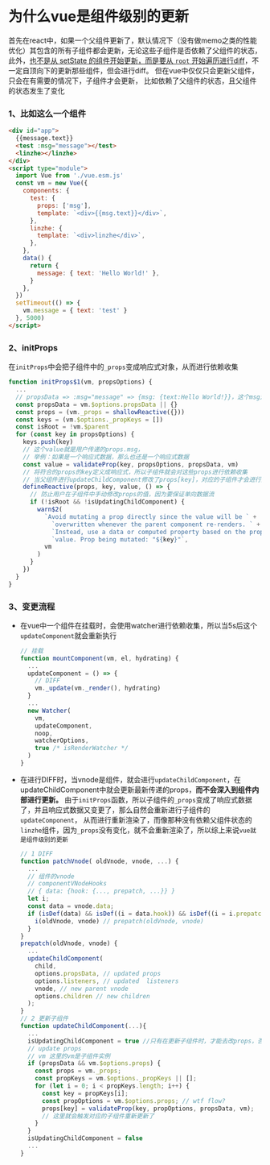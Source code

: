 # 为什么vue是组件级别的更新

首先在react中，如果一个父组件更新了，默认情况下（没有做memo之类的性能优化）其包含的所有子组件都会更新，无论这些子组件是否依赖了父组件的状态，
此外，[也不是从 setState 的组件开始更新，而是要从 `root` 开始遍历进行diff](https://segmentfault.com/q/1010000041065111)，不一定自顶向下的更新那些组件，但会进行diff。
但在vue中仅仅只会更新父组件，只会在有需要的情况下，子组件才会更新，
比如依赖了父组件的状态，且父组件的状态发生了变化

### 1、比如这么一个组件

```html filename="index.html"
<div id="app">
  {{message.text}}
  <test :msg="message"></test>
  <linzhe></linzhe>
</div>
<script type="module">
  import Vue from './vue.esm.js'
  const vm = new Vue({
    components: {
      test: {
        props: ['msg'],
        template: `<div>{{msg.text}}</div>`,
      },
      linzhe: {
        template: `<div>linzhe</div>`,
      },
    },
    data() {
      return {
        message: { text: 'Hello World!' },
      }
    },
  })
  setTimeout(() => {
    vm.message = { text: 'test' }
  }, 5000)
</script>
```

### 2、initProps

在`initProps`中会把子组件中的`_props`变成响应式对象，从而进行依赖收集

```js
function initProps$1(vm, propsOptions) {
  ...
  // propsData => :msg="message" => {msg: {text:Hello World!}}，这个msg对象是父组件传递过来的响应式数据
  const propsData = vm.$options.propsData || {}
  const props = (vm._props = shallowReactive({}))
  const keys = (vm.$options._propKeys = [])
  const isRoot = !vm.$parent
  for (const key in propsOptions) {
    keys.push(key)
    // 这个value就是用户传递的props.msg，
    // 举例：如果是一个响应式数据，那么也还是一个响应式数据
    const value = validateProp(key, propsOptions, propsData, vm)
    // 将符合的props的key定义成响应式，所以子组件就会对这些props进行依赖收集
    // 当父组件进行updateChildComponent修改了props[key]，对应的子组件才会进行更新，否则不会更新
    defineReactive(props, key, value, () => {
      // 防止用户在子组件中手动修改props的值，因为要保证单向数据流
      if (!isRoot && !isUpdatingChildComponent) {
        warn$2(
          `Avoid mutating a prop directly since the value will be ` +
            `overwritten whenever the parent component re-renders. ` +
            `Instead, use a data or computed property based on the prop's ` +
            `value. Prop being mutated: "${key}"`,
          vm
        )
      }
    })
  }
}
```

### 3、变更流程

- 在vue中一个组件在挂载时，会使用watcher进行依赖收集，所以当5s后这个`updateComponent`就会重新执行

  ```js
  // 挂载
  function mountComponent(vm, el, hydrating) {
    ...
    updateComponent = () => {
      // DIFF
      vm._update(vm._render(), hydrating)
    }
    ...
    new Watcher(
      vm,
      updateComponent,
      noop,
      watcherOptions,
      true /* isRenderWatcher */
    )
  }

  ```

- 在进行DIFF时，当vnode是组件，就会进行`updateChildComponent`，在updateChildComponent中就会更新最新传递的props，**而不会深入到组件内部进行更新。**
  由于`initProps`函数，所以子组件的`_props`变成了响应式数据了，并且响应式数据又变更了，那么自然会重新进行子组件的`updateComponent`，
  从而进行重新渲染了，而像那种没有依赖父组件状态的`linzhe`组件，因为`_props`没有变化，就不会重新渲染了，所以综上来说`vue就是组件级别的更新`

  ```js
  // 1 DIFF
  function patchVnode( oldVnode, vnode, ...) {
    ...
    // 组件的vnode
    // componentVNodeHooks
    // { data: {hook: {..., prepatch, ...}} }
    let i;
    const data = vnode.data;
    if (isDef(data) && isDef((i = data.hook)) && isDef((i = i.prepatch))) {
      i(oldVnode, vnode) // prepatch(oldVnode, vnode)
    }
  }
  prepatch(oldVnode, vnode) {
    ...
    updateChildComponent(
      child,
      options.propsData, // updated props
      options.listeners, // updated  listeners
      vnode, // new parent vnode
      options.children // new children
    );
  }
  // 2 更新子组件
  function updateChildComponent(...){
    ...
    isUpdatingChildComponent = true //只有在更新子组件时，才能去改props，否则都会报错，保证单选数据流
    // update props
    // vm 这里的vm是子组件实例
    if (propsData && vm.$options.props) {
      const props = vm._props;
      const propKeys = vm.$options._propKeys || [];
      for (let i = 0; i < propKeys.length; i++) {
        const key = propKeys[i];
        const propOptions = vm.$options.props; // wtf flow?
        props[key] = validateProp(key, propOptions, propsData, vm);
        // 这里就会触发对应的子组件重新更新了
      }
    }
    isUpdatingChildComponent = false
    ...
  }
  ```
